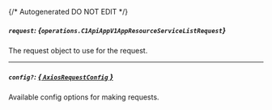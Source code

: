 {/* Autogenerated DO NOT EDIT  */}

##### `request`: *{`operations.C1ApiAppV1AppResourceServiceListRequest`}*
The request object to use for the request.
<Collapsible openLabel={Labels.showProperties} closeLabel={Labels.hideProperties}>
    <C1ApiAppV1AppResourceServiceListRequest/>
</Collapsible>

---
##### `config?`: [*{ `AxiosRequestConfig` }*](https://axios-http.com/docs/req_config)
Available config options for making requests.


